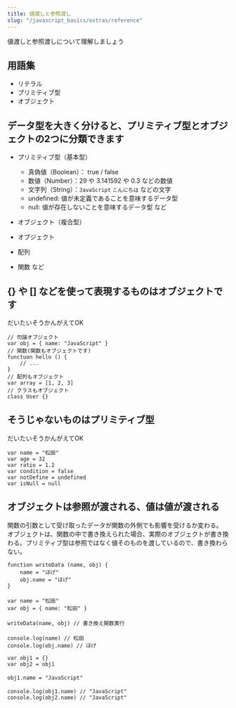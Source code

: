 ```yaml
---
title: 値渡しと参照渡し
slug: "/javascript_basics/extras/reference"
---
```


値渡しと参照渡しについて理解しましょう

## 用語集

- リテラル
- プリミティブ型
- オブジェクト

## データ型を大きく分けると、プリミティブ型とオブジェクトの2つに分類できます

- プリミティブ型（基本型）
    - 真偽値（Boolean）： true / false
    - 数値（Number）：29 や  3.141592 や 0.3 などの数値
    - 文字列（String）：`JavaScript` `こんにちは` などの文字
    - undefined: 値が未定義であることを意味するデータ型
    - null: 値が存在しないことを意味するデータ型
    など

- オブジェクト（複合型）
- オブジェクト
- 配列
- 関数
など

## {} や [] などを使って表現するものはオブジェクトです

だいたいそうかんがえてOK

```
// 勿論オブジェクト
var obj = { name: "JavaScript" }
// 関数(関数もオブジェクトです)
functuon hello () {
    // ...
}
// 配列もオブジェクト
var array = [1, 2, 3]
// クラスもオブジェクト
class User {}
```

## そうじゃないものはプリミティブ型

だいたいそうかんがえてOK

```
var name = "松田"
var age = 32
var ratio = 1.2
var condition = false
var notDefine = undefined
var isNull = null
```

## オブジェクトは参照が渡される、値は値が渡される

関数の引数として受け取ったデータが関数の外側でも影響を受けるか変わる。
オブジェクトは、関数の中で書き換えられた場合、実際のオブジェクトが書き換わる。プリミティブ型は参照ではなく値そのものを渡しているので、書き換わらない。

```
function writeData (name, obj) {
    name = "ほげ"
    obj.name = "ほげ"
}
　
var name = "松田"
var obj = { name: "松田" }
　
writeData(name, obj) // 書き換え関数実行
　
console.log(name) // 松田
console.log(obj.name) // ほげ
```

```
var obj1 = {}
var obj2 = obj1
　
obj1.name = "JavaScript"
　
console.log(obj1.name) // "JavaScript"
console.log(obj2.name) // "JavaScript"
```

